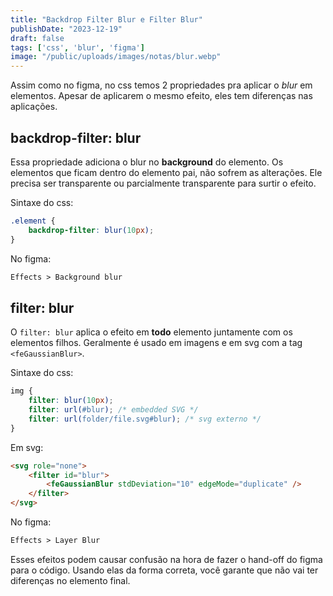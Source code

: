 ```yaml
---
title: "Backdrop Filter Blur e Filter Blur"
publishDate: "2023-12-19"
draft: false
tags: ['css', 'blur', 'figma']
image: "/public/uploads/images/notas/blur.webp"
---
```



Assim como no figma, no css temos 2 propriedades pra aplicar o *blur* em elementos.
Apesar de aplicarem o mesmo efeito, eles tem diferenças nas aplicações.

## backdrop-filter: blur

Essa propriedade adiciona o blur no **background** do elemento. Os elementos que ficam dentro do elemento pai, não sofrem as alterações. Ele precisa ser transparente ou parcialmente transparente para surtir o efeito.

Sintaxe do css:

```css
.element {
	backdrop-filter: blur(10px);
}
```

No figma: 

```html
Effects > Background blur
```

## filter: blur

O `filter: blur` aplica o efeito em **todo** elemento juntamente com os elementos filhos. Geralmente é usado em imagens e em svg com a tag `<feGaussianBlur>`.

Sintaxe do css:

```css
img {
	filter: blur(10px);
	filter: url(#blur); /* embedded SVG */
	filter: url(folder/file.svg#blur); /* svg externo */
}
```

Em svg:

```html
<svg role="none">
	<filter id="blur">
		<feGaussianBlur stdDeviation="10" edgeMode="duplicate" />
	</filter>
</svg>
```

No figma:

```html
Effects > Layer Blur
```

Esses efeitos podem causar confusão na hora de fazer o hand-off do figma para o código. Usando elas da forma correta, você garante que não vai ter diferenças no elemento final.